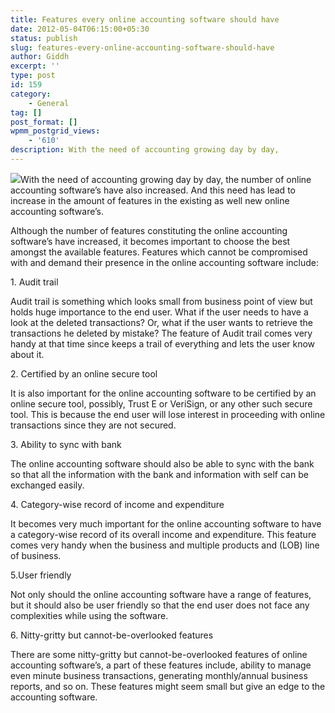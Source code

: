 ```yaml
---
title: Features every online accounting software should have
date: 2012-05-04T06:15:00+05:30
status: publish
slug: features-every-online-accounting-software-should-have
author: Giddh
excerpt: ''
type: post
id: 159
category:
    - General
tag: []
post_format: []
wpmm_postgrid_views:
    - '610'
description: With the need of accounting growing day by day,
---
```

<img class="wp-block-image size-large" src = "https://miro.medium.com/max/460/0*gDDuhEVRFuW49F7q.jpg" />With the need of accounting growing day by day, the number of online accounting software’s have also increased. And this need has lead to increase in the amount of features in the existing as well new online accounting software’s.

Although the number of features constituting the online accounting software’s have increased, it becomes important to choose the best amongst the available features. Features which cannot be compromised with and demand their presence in the online accounting software include:

1\. Audit trail

Audit trail is something which looks small from business point of view but holds huge importance to the end user. What if the user needs to have a look at the deleted transactions? Or, what if the user wants to retrieve the transactions he deleted by mistake? The feature of Audit trail comes very handy at that time since keeps a trail of everything and lets the user know about it.

2\. Certified by an online secure tool

It is also important for the online accounting software to be certified by an online secure tool, possibly, Trust E or VeriSign, or any other such secure tool. This is because the end user will lose interest in proceeding with online transactions since they are not secured.

3\. Ability to sync with bank

The online accounting software should also be able to sync with the bank so that all the information with the bank and information with self can be exchanged easily.

4\. Category-wise record of income and expenditure

It becomes very much important for the online accounting software to have a category-wise record of its overall income and expenditure. This feature comes very handy when the business and multiple products and (LOB) line of business.

5.User friendly

Not only should the online accounting software have a range of features, but it should also be user friendly so that the end user does not face any complexities while using the software.

6\. Nitty-gritty but cannot-be-overlooked features

There are some nitty-gritty but cannot-be-overlooked features of online accounting software’s, a part of these features include, ability to manage even minute business transactions, generating monthly/annual business reports, and so on. These features might seem small but give an edge to the accounting software.